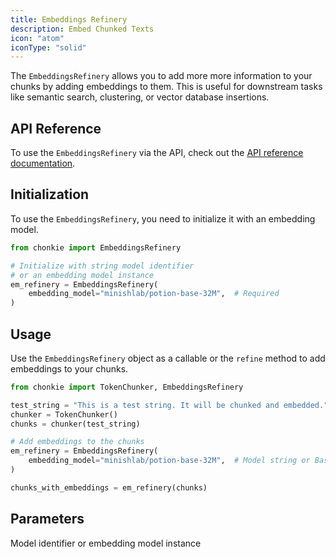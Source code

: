 ```yaml
---
title: Embeddings Refinery
description: Embed Chunked Texts
icon: "atom"
iconType: "solid"
---
```


The `EmbeddingsRefinery` allows you to add more more information
to your chunks by adding embeddings to them. This is useful for
downstream tasks like semantic search, clustering, or vector database insertions.

## API Reference

To use the `EmbeddingsRefinery` via the API, check out the [API reference documentation](../../api/embeddings-refinery).

## Initialization

To use the `EmbeddingsRefinery`, you need to initialize it with an embedding model.

```python
from chonkie import EmbeddingsRefinery

# Initialize with string model identifier
# or an embedding model instance
em_refinery = EmbeddingsRefinery(
    embedding_model="minishlab/potion-base-32M",  # Required
)
```

## Usage

Use the `EmbeddingsRefinery` object as a callable or the
`refine` method to add embeddings to your chunks.

```python
from chonkie import TokenChunker, EmbeddingsRefinery

test_string = "This is a test string. It will be chunked and embedded."
chunker = TokenChunker()
chunks = chunker(test_string)

# Add embeddings to the chunks
em_refinery = EmbeddingsRefinery(
    embedding_model="minishlab/potion-base-32M",  # Model string or BaseEmbeddings instance
)

chunks_with_embeddings = em_refinery(chunks)
```

## Parameters

<ParamField path="embedding_model" type="Union[str, BaseEmbeddings]">
  Model identifier or embedding model instance
</ParamField>
